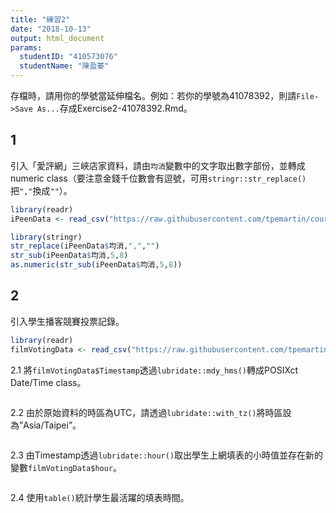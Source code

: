 ```yaml
---
title: "練習2"
date: "2018-10-13"
output: html_document
params:
  studentID: "410573076"
  studentName: "陳盈蓁"
---
```

存檔時，請用你的學號當延伸檔名。例如：若你的學號為41078392，則請`File->Save As...`存成Exercise2-41078392.Rmd。

## 1
引入「愛評網」三峽店家資料，請由`均消`變數中的文字取出數字部份，並轉成numeric class（要注意金錢千位數會有逗號，可用`stringr::str_replace()`把`","`換成`""`）。

```r
library(readr)
iPeenData <- read_csv("https://raw.githubusercontent.com/tpemartin/course-107-1-programming-for-data-science/master/data/iPeenData.csv")
```


```r
library(stringr)
str_replace(iPeenData$均消,",","")
str_sub(iPeenData$均消,5,8)
as.numeric(str_sub(iPeenData$均消,5,8))
```



## 2 
引入學生播客競賽投票記錄。

```r
library(readr)
filmVotingData <- read_csv("https://raw.githubusercontent.com/tpemartin/course-107-1-programming-for-data-science/master/data/%E7%AC%AC%E4%B8%89%E5%B1%86%E7%B6%93%E6%BF%9F%E6%92%AD%E5%AE%A2%E7%AB%B6%E8%B3%BD%E5%8F%83%E8%B3%BD%E4%BD%9C%E5%93%81%E6%8A%95%E7%A5%A8%E7%B5%90%E6%9E%9C%E6%A8%A3%E6%9C%AC%20-%20Sheet1.csv")
```

2.1 將`filmVotingData$Timestamp`透過`lubridate::mdy_hms()`轉成POSIXct Date/Time class。

```r
```

2.2 由於原始資料的時區為UTC，請透過`lubridate::with_tz()`將時區設為"Asia/Taipei"。

```r
```

2.3 由Timestamp透過`lubridate::hour()`取出學生上網填表的小時值並存在新的變數`filmVotingData$hour`。  

```r
```

2.4 使用`table()`統計學生最活躍的填表時間。

```r
```

